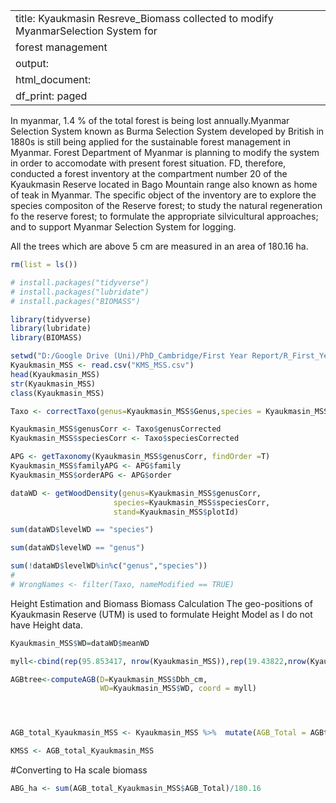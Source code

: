 
---
title: Kyaukmasin Resreve_Biomass collected to modify MyanmarSelection System for
  forest management
output:
  html_document:
    df_print: paged
---

In myanmar, 1.4 % of the total forest is being lost annually.Myanmar Selection System known as Burma Selection System developed by British in 1880s is still being applied for the sustainable forest management in Myanmar. Forest Department of Myanmar is planning to modify the system in order to accomodate with present forest situation. FD, therefore, conducted a forest inventory at the compartment number 20 of the Kyaukmasin Reserve located in Bago Mountain range also known as home of teak in Myanmar. The specific object of the inventory are 
to explore the species compositon of the Reserve forest;
to study the natural regeneration fo the reserve forest;
to formulate the appropriate silvicultural approaches; and 
to support Myanmar Selection System for logging.

All the trees which are above 5 cm are measured in an area of 180.16 ha.  

```r

rm(list = ls())

# install.packages("tidyverse")
# install.packages("lubridate")
# install.packages("BIOMASS")

library(tidyverse)
library(lubridate)
library(BIOMASS)

```
```r
setwd("D:/Google Drive (Uni)/PhD_Cambridge/First Year Report/R_First_Year_Calculation/Data")
Kyaukmasin_MSS <- read.csv("KMS_MSS.csv")
head(Kyaukmasin_MSS)
str(Kyaukmasin_MSS)
class(Kyaukmasin_MSS)

```

```r
Taxo <- correctTaxo(genus=Kyaukmasin_MSS$Genus,species = Kyaukmasin_MSS$Species)

Kyaukmasin_MSS$genusCorr <- Taxo$genusCorrected
Kyaukmasin_MSS$speciesCorr <- Taxo$speciesCorrected

APG <- getTaxonomy(Kyaukmasin_MSS$genusCorr, findOrder =T)
Kyaukmasin_MSS$familyAPG <- APG$family
Kyaukmasin_MSS$orderAPG <- APG$order

dataWD <- getWoodDensity(genus=Kyaukmasin_MSS$genusCorr,
                       species=Kyaukmasin_MSS$speciesCorr,
                       stand=Kyaukmasin_MSS$plotId)

sum(dataWD$levelWD == "species")

sum(dataWD$levelWD == "genus")

sum(!dataWD$levelWD%in%c("genus","species"))
# 
# WrongNames <- filter(Taxo, nameModified == TRUE)

```

Height Estimation and Biomass Biomass Calculation
The geo-positions of Kyaukmasin Reserve (UTM) is used to formulate Height Model as I do not have  Height data. 

```r
Kyaukmasin_MSS$WD=dataWD$meanWD

myll<-cbind(rep(95.853417, nrow(Kyaukmasin_MSS)),rep(19.43822,nrow(Kyaukmasin_MSS)))

AGBtree<-computeAGB(D=Kyaukmasin_MSS$Dbh_cm,
                    WD=Kyaukmasin_MSS$WD, coord = myll)




AGB_total_Kyaukmasin_MSS <- Kyaukmasin_MSS %>%  mutate(AGB_Total = AGBtree)

KMSS <- AGB_total_Kyaukmasin_MSS

```

#Converting to Ha scale biomass

```r
ABG_ha <- sum(AGB_total_Kyaukmasin_MSS$AGB_Total)/180.16

```












